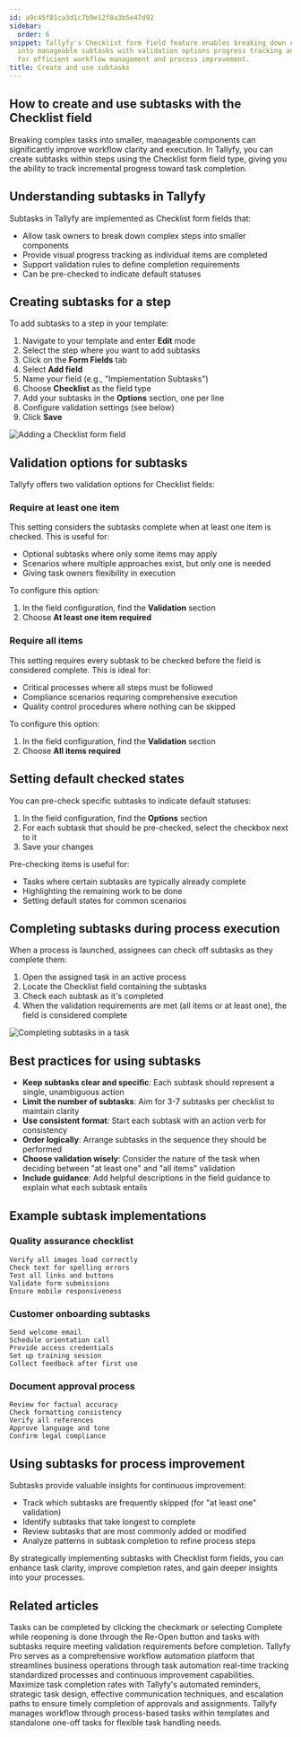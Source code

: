 ```yaml
---
id: a9c45f81ca3d1c7b9e12f8a3b5e47d92
sidebar:
  order: 6
snippet: Tallyfy's Checklist form field feature enables breaking down complex tasks
  into manageable subtasks with validation options progress tracking and best practices
  for efficient workflow management and process improvement.
title: Create and use subtasks
---
```


## How to create and use subtasks with the Checklist field

Breaking complex tasks into smaller, manageable components can significantly improve workflow clarity and execution. In Tallyfy, you can create subtasks within steps using the Checklist form field type, giving you the ability to track incremental progress toward task completion.

## Understanding subtasks in Tallyfy

Subtasks in Tallyfy are implemented as Checklist form fields that:
- Allow task owners to break down complex steps into smaller components
- Provide visual progress tracking as individual items are completed
- Support validation rules to define completion requirements
- Can be pre-checked to indicate default statuses

## Creating subtasks for a step

To add subtasks to a step in your template:

1. Navigate to your template and enter **Edit** mode
2. Select the step where you want to add subtasks
3. Click on the **Form Fields** tab
4. Select **Add field**
5. Name your field (e.g., "Implementation Subtasks")
6. Choose **Checklist** as the field type
7. Add your subtasks in the **Options** section, one per line
8. Configure validation settings (see below)
9. Click **Save**

![Adding a Checklist form field](https://screenshots.tallyfy.com/tallyfy%2Fpro%2Fdesktop-light-add-checklist-form-field.png)

## Validation options for subtasks

Tallyfy offers two validation options for Checklist fields:

### Require at least one item

This setting considers the subtasks complete when at least one item is checked. This is useful for:
- Optional subtasks where only some items may apply
- Scenarios where multiple approaches exist, but only one is needed
- Giving task owners flexibility in execution

To configure this option:
1. In the field configuration, find the **Validation** section
2. Choose **At least one item required**

### Require all items

This setting requires every subtask to be checked before the field is considered complete. This is ideal for:
- Critical processes where all steps must be followed
- Compliance scenarios requiring comprehensive execution
- Quality control procedures where nothing can be skipped

To configure this option:
1. In the field configuration, find the **Validation** section
2. Choose **All items required**

## Setting default checked states

You can pre-check specific subtasks to indicate default statuses:

1. In the field configuration, find the **Options** section
2. For each subtask that should be pre-checked, select the checkbox next to it
3. Save your changes

Pre-checking items is useful for:
- Tasks where certain subtasks are typically already complete
- Highlighting the remaining work to be done
- Setting default states for common scenarios

## Completing subtasks during process execution

When a process is launched, assignees can check off subtasks as they complete them:

1. Open the assigned task in an active process
2. Locate the Checklist field containing the subtasks
3. Check each subtask as it's completed
4. When the validation requirements are met (all items or at least one), the field is considered complete

![Completing subtasks in a task](https://screenshots.tallyfy.com/tallyfy%2Fpro%2Fdesktop-light-complete-subtasks.png)

## Best practices for using subtasks

- **Keep subtasks clear and specific**: Each subtask should represent a single, unambiguous action
- **Limit the number of subtasks**: Aim for 3-7 subtasks per checklist to maintain clarity
- **Use consistent format**: Start each subtask with an action verb for consistency
- **Order logically**: Arrange subtasks in the sequence they should be performed
- **Choose validation wisely**: Consider the nature of the task when deciding between "at least one" and "all items" validation
- **Include guidance**: Add helpful descriptions in the field guidance to explain what each subtask entails

## Example subtask implementations

### Quality assurance checklist
```
Verify all images load correctly
Check text for spelling errors
Test all links and buttons
Validate form submissions
Ensure mobile responsiveness
```

### Customer onboarding subtasks
```
Send welcome email
Schedule orientation call
Provide access credentials
Set up training session
Collect feedback after first use
```

### Document approval process
```
Review for factual accuracy
Check formatting consistency
Verify all references
Approve language and tone
Confirm legal compliance
```

## Using subtasks for process improvement

Subtasks provide valuable insights for continuous improvement:
- Track which subtasks are frequently skipped (for "at least one" validation)
- Identify subtasks that take longest to complete
- Review subtasks that are most commonly added or modified
- Analyze patterns in subtask completion to refine process steps

By strategically implementing subtasks with Checklist form fields, you can enhance task clarity, improve completion rates, and gain deeper insights into your processes.


## Related articles
<CardGrid>
<LinkTitleCard header="<b>Tasks > Complete or reopen tasks</b>" href="/products/pro/tracking-and-tasks/tasks/how-can-i-complete-or-reopen-tasks-in-tallyfy/" > Tasks can be completed by clicking the checkmark or selecting Complete while reopening is done through the Re-Open button and tasks with subtasks require meeting validation requirements before completion. </LinkTitleCard>
<LinkTitleCard header="<b>Introduction</b>" href="/products/pro/" > Tallyfy Pro serves as a comprehensive workflow automation platform that streamlines business operations through task automation real-time tracking standardized processes and continuous improvement capabilities. </LinkTitleCard>
<LinkTitleCard header="<b>How To > Ensure everyone in your team completes an approval or task</b>" href="/products/pro/tutorials/how-to/ensure-task-completion/" > Maximize task completion rates with Tallyfy's automated reminders, strategic task design, effective communication techniques, and escalation paths to ensure timely completion of approvals and assignments. </LinkTitleCard>
<LinkTitleCard header="<b>Tracking And Tasks > More about tasks</b>" href="/products/pro/tracking-and-tasks/tasks/" > Tallyfy manages workflow through process-based tasks within templates and standalone one-off tasks for flexible task handling needs. </LinkTitleCard>
</CardGrid>